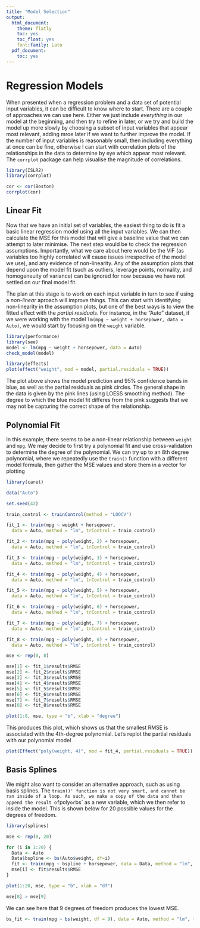 ```yaml
---
title: "Model Selection"
output:
  html_document:
    theme: flatly
    toc: yes
    toc_float: yes
    font:family: Lato
  pdf_document:
    toc: yes
---
```


# Regression Models

When presented when a regression problem and a data set of potential input variables, it can be difficult to know where to start. There are a couple of approaches we can use here. Either we just include *everything* in our model at the beginning, and then try to refine in later, or we try and build the model up more slowly by choosing a subset of input variables that appear most relevant, adding mroe later if we want to further improve the model. If the number of input variables is reasonably small, then including everything at once can be fine, otherwise I can start with correlation plots of the relationships in the data to determine by eye which appear most relevant. The `corrplot` package can help visualise the magnitude of correlations.

```r
library(ISLR2)
library(corrplot)

cor <- cor(Boston)
corrplot(cor)
```

## Linear Fit

Now that we have an initial set of variables, the easiest thing to do is fit a basic linear regression model using all the input variables. We can then calculate the MSE for this model that will give a baseline value that we can attempt to later minimise. The next step would be to check the regression assumptions. Importantly, what we care about here would be the VIF (as variables too highly correlated will cause issues irrespective of the model we use), and any evidence of non-linearity. Any of the assumption plots that depend upon the model fit (such as outliers, leverage points, normality, and homogeneuity of variance) can be ignored for now because we have not settled on our final model fit.

The plan at this stage is to work on each input variable in turn to see if using a *non-linear* aproach will improve things. This can start with identifying non-linearity in the assumption plots, but one of the best ways is to view the fitted effect with the *partial residuals*. For instance, in the "Auto" dataset, if we were working with the model `lm(mpg ~ weight + horsepower, data = Auto)`, we would start by focusing on the `weight` variable.

```r
library(performance)
library(see)
model <- lm(mpg ~ weight + horsepower, data = Auto)
check_model(model)
```

```r
library(effects)
plot(effect("weight", mod = model, partial.residuals = TRUE))
```

The plot above shows the model prediction and 95% confidence bands in blue, as well as the partial residuals as pink circles. The general shape in the data is given by the pink lines (using LOESS smoothing method). The degree to which the blue model fit differes from the pink suggests that we may not be capturing the correct shape of the relationship.

## Polynomial Fit

In this example, there seems to be a non-linear relationship between `weight` and `mpg`. We may decide to first try a polynomial fit and use cross-validation to determine the degree of the polynomial. We can try up to an 8th degree polynomial, where we repeatedly use the `train()` function with a different model formula, then gather the MSE values and store them in a vector for plotting

```r
library(caret)

data("Auto")

set.seed(42)

train_control <- trainControl(method = "LOOCV")

fit_1 <- train(mpg ~ weight + horsepower,
  data = Auto, method = "lm", trControl = train_control)

fit_2 <- train(mpg ~ poly(weight, 2) + horsepower,
  data = Auto, method = "lm", trControl = train_control)

fit_3 <- train(mpg ~ poly(weight, 3) + horsepower,
  data = Auto, method = "lm", trControl = train_control)

fit_4 <- train(mpg ~ poly(weight, 4) + horsepower,
  data = Auto, method = "lm", trControl = train_control)

fit_5 <- train(mpg ~ poly(weight, 5) + horsepower,
  data = Auto, method = "lm", trControl = train_control)

fit_6 <- train(mpg ~ poly(weight, 6) + horsepower,
  data = Auto, method = "lm", trControl = train_control)

fit_7 <- train(mpg ~ poly(weight, 7) + horsepower,
  data = Auto, method = "lm", trControl = train_control)

fit_8 <- train(mpg ~ poly(weight, 8) + horsepower,
  data = Auto, method = "lm", trControl = train_control)

mse <- rep(0, 8)

mse[1] <- fit_1$results$RMSE
mse[2] <- fit_2$results$RMSE
mse[3] <- fit_3$results$RMSE
mse[4] <- fit_4$results$RMSE
mse[5] <- fit_5$results$RMSE
mse[6] <- fit_6$results$RMSE
mse[7] <- fit_7$results$RMSE
mse[8] <- fit_8$results$RMSE

plot(1:8, mse, type = "b", xlab = "degree")
```

This produces this plot, which shows us that the smallest RMSE is associated with the 4th-degree polynomial. Let's replot the partial residuals with our polynomial model

```r
plot(Effect("poly(weight, 4)", mod = fit_4, partial.residuals = TRUE))
```

## Basis Splines

We might also want to consider an alternative approach, such as using basis splines. The `train()' function is not very smart, and cannot be ran inside of a loop. As such, we make a copy of the data and then append the result of `poly` or `bs` as a new variable, which we then refer to inside the model. This is shown below for 20 possible values for the degrees of freedom. 

```r
library(splines)

mse <- rep(0, 20)

for (i in 1:20) {
  Data <- Auto
  Data$bspline <- bs(Auto$weight, df=i)
  fit <- train(mpg ~ bspline + horsepower, data = Data, method = "lm", trControl = train_control)
  mse[i] <- fit$results$RMSE
}

plot(1:20, mse, type = "b", xlab = "df")

mse[8] > mse[9]
```

We can see here that 9 degrees of freedom produces the lowest MSE.

```r
bs_fit <- train(mpg ~ bs(weight, df = 9), data = Auto, method = "lm", trControl = train_control)
```

